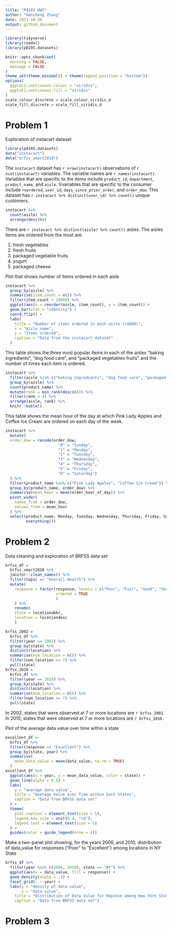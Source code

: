 ```yaml
---
title: "P8105 HW3"
author: "Hansheng Zhang"
date: 2021-10-20
output: github_document
---
```


```r
library(tidyverse)
library(readxl)
library(p8105.datasets)

knitr::opts_chunk$set(
  warning = FALSE,
  message = FALSE
)
theme_set(theme_minimal() + theme(legend.position = "bottom"))
options(
  ggplot2.continuous.colour = "viridis",
  ggplot2.continuous.fill = "viridis"
)
scale_colour_discrete = scale_colour_viridis_d
scale_fill_discrete = scale_fill_viridis_d
```

# Problem 1

Exploration of instacart dataset

``` r
library(p8105.datasets)
data("instacart")
data("brfss_smart2010")
```

The `instacart` dataset has `r nrow(instacart)` observations of `r ncol(instacart)` variables. The variable names are `r names(instacart)`. Variables that are specific to the items include `product_id`, `department`, `product_name`, and `aisle`. Vvariables that are specific to the consumer include `reordered`, `user_id`, `days_since_prior_order`, and `order_dow`. This dataset has `r instacart %>% distinct(user_id) %>% count()` unique customers.

```r
instacart %>% 
  count(aisle) %>% 
  arrange(desc(n))
```

There are `r instacart %>% distinct(aisle) %>% count()` aisles.
The aisles items are ordered from the most are:

1. fresh vegetables  
1. fresh fruits  
1. packaged vegetable fruits  
1. yogurt  
1. packaged cheese  

Plot that shows number of items ordered in each aisle

```r
instacart %>% 
  group_by(aisle) %>% 
  summarize(item_count = n()) %>% 
  filter(item_count > 10000) %>% 
  ggplot(aes(x = reorder(aisle, item_count), y = item_count)) +
  geom_bar(stat = "identity") +
  coord_flip() + 
  labs(
    title = "Number of items ordered in each aisle (>1000)",
    x = "Aisle name",
    y = "Items ordered",
    caption = "Data from the instacart dataset"
  )
```

This table shows the three most popular items in each of the aisles “baking ingredients”, “dog food care”, and “packaged vegetables fruits” and the number of times each item is ordered.

```r
instacart %>% 
  filter(aisle %in% c("baking ingredients", "dog food care", "packaged vegetables fruits")) %>% 
  group_by(aisle) %>% 
  count(product_name) %>% 
  mutate(rank = min_rank(desc(n))) %>% 
  filter(rank < 4) %>% 
  arrange(aisle, rank) %>% 
  knitr::kable()
```

This table shows the mean hour of the day at which Pink Lady Apples and Coffee Ice Cream are ordered on each day of the week.

```r
instacart %>% 
  mutate(
  order_dow = recode(order_dow,
                       "0" = "Sunday",
                       "1" = "Monday",
                       "2" = "Tuesday",
                       "3" = "Wednesday",
                       "4" = "Thursday",
                       "5" = "Friday",
                       "6" = "Saturday")
  ) %>% 
  filter(product_name %in% c("Pink Lady Apples", "Coffee Ice Cream")) %>% 
  group_by(product_name, order_dow) %>% 
  summarise(mean_hour = mean(order_hour_of_day)) %>% 
  pivot_wider(
    names_from = order_dow,
    values_from = mean_hour
  ) %>% 
  select(product_name, Monday, Tuesday, Wednesday, Thursday, Friday, Saturday, Sunday,
         everything())
```


# Problem 2

Data cleaning and exploration of BRFSS data set

```r
brfss_df = 
  brfss_smart2010 %>% 
  janitor::clean_names() %>% 
  filter(topic == "Overall Health") %>% 
  mutate(
    response = factor(response, levels = c("Poor", "Fair", "Good", "Very good", "Excellent"),
                      ordered = TRUE
                      )
    ) %>% 
    rename(
    state = locationabbr,
    location = locationdesc
    )
```


```r
brfss_2002 =
  brfss_df %>% 
  filter(year == 2002) %>% 
  group_by(state) %>% 
  distinct(location) %>% 
  summarise(num_location = n()) %>% 
  filter(num_location >= 7) %>% 
  pull(state)
brfss_2010 =
  brfss_df %>% 
  filter(year == 2010) %>% 
  group_by(state) %>% 
  distinct(location) %>% 
  summarise(num_location = n()) %>% 
  filter(num_location >= 7) %>% 
  pull(state)
```

In 2002, states that were observed at 7 or more locations are `r brfss_2002`. In 2010, states that were observed at 7 or more locations are `r brfss_2010`.

Plot of the average data value over time within a state

```r
excellent_df <- 
  brfss_df %>% 
  filter(response == "Excellent") %>% 
  group_by(state, year) %>% 
  summarise(
    mean_data_value = mean(data_value, na.rm = TRUE)
  )
excellent_df %>% 
  ggplot(aes(x = year, y = mean_data_value, color = state)) +
  geom_line(alpha = 0.5) +
  labs(
    y = "average data value",
    title = "Average Value over Time within Each States",
    caption = "Data from BRFSS data set"
  ) +
  theme(
    plot.caption = element_text(size = 5),
    legend.key.size = unit(0.4, "cm"),
    legend.text = element_text(size = 5)
  ) +
  guides(color = guide_legend(nrow = 4))
```


Make a two-panel plot showing, for the years 2006, and 2010, distribution of data_value for responses (“Poor” to “Excellent”) among locations in NY State

```r
brfss_df %>% 
  filter(year %in% c(2006, 2010), state == "NY") %>% 
  ggplot(aes(x = data_value, fill = response)) +
  geom_density(alpha = .3) +
  facet_grid(. ~ year) +
  labs(y = "density of data value",
       x = "data value",
    title = "Distribution of Data Value for Reponse among New York State in 2006 vs. 2010",
    caption = "Data from BRFSS data set")
```


# Problem 3

```r

```